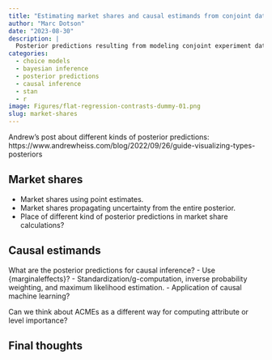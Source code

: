 ```yaml
---
title: "Estimating market shares and causal estimands from conjoint data"
author: "Marc Dotson"
date: "2023-08-30"
description: |
  Posterior predictions resulting from modeling conjoint experiment data yield a number of informative statistics, though in practice there hasn't been as much concern with making formal causal estimates.
categories:
  - choice models
  - bayesian inference
  - posterior predictions
  - causal inference
  - stan
  - r
image: Figures/flat-regression-contrasts-dummy-01.png
slug: market-shares
---
```


Andrew's post about different kinds of posterior predictions: https://www.andrewheiss.com/blog/2022/09/26/guide-visualizing-types-posteriors



## Market shares

- Market shares using point estimates.
- Market shares propagating uncertainty from the entire posterior.
- Place of different kind of posterior predictions in market share calculations?

## Causal estimands

What are the posterior predictions for causal inference?
- Use {marginaleffects}?
- Standardization/g-computation, inverse probability weighting, and maximum likelihood estimation.
- Application of causal machine learning?

Can we think about ACMEs as a different way for computing attribute or level importance?

## Final thoughts

